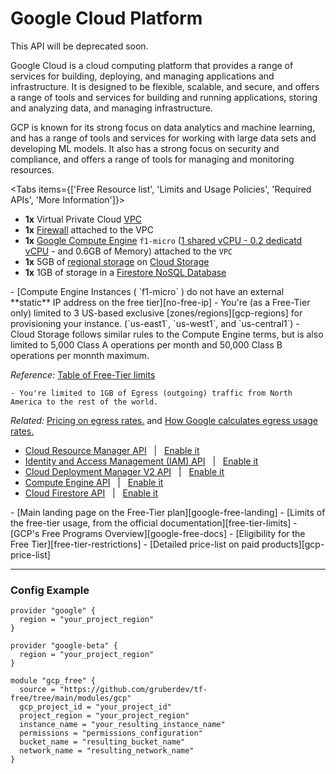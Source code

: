 
# Google Cloud Platform

<Callout type="warning" emoji="⚠️">
  This API will be deprecated soon.
</Callout>

Google Cloud is a cloud computing platform that provides a range of services for building, deploying, and managing applications and infrastructure. It is designed to be flexible, scalable, and secure, and offers a range of tools and services for building and running applications, storing and analyzing data, and managing infrastructure.

GCP is known for its strong focus on data analytics and machine learning, and has a range of tools and services for working with large data sets and developing ML models. It also has a strong focus on security and compliance, and offers a range of tools for managing and monitoring resources.

<Tabs items={['Free Resource list', 'Limits and Usage Policies', 'Required APIs', 'More Information']}>
  <Tab>
   - **1x** Virtual Private Cloud [VPC][gcp-vpc-info]
   - **1x** [Firewall][gcp-firewall-info] attached to the VPC
   - **1x** [Google Compute Engine][gcp-compute-info] `f1-micro` ([1 shared vCPU - 0.2 dedicatd vCPU][gcp-shared-vcpus] - and 0.6GB of Memory) attached to the `VPC`
   - **1x** 5GB of [regional storage][gcp-regional-storage] on [Cloud Storage][gcp-cloud-storage]
   - **1x** 1GB of storage in a [Firestore NoSQL Database][gcp-firestore-storage]
  </Tab>
  <Tab>
   - [Compute Engine Instances ( `f1-micro` ) do not have an external **static** IP address on the free tier][no-free-ip]
   - You're (as a Free-Tier only) limited to 3 US-based exclusive [zones/regions][gcp-regions] for provisioning your instance. (`us-east1`, `us-west1`, and `us-central1`)
   - Cloud Storage follows similar rules to the Compute Engine terms, but is also limited to 5,000 Class A operations per month and 50,000 Class B operations per monnth maximum.

  _Reference:_ [Table of Free-Tier limits][free-tier-limits]

    - You're limited to 1GB of Egress (outgoing) traffic from North America to the rest of the world.

  _Related:_ [Pricing on egress rates.][pricing-egress] and [How Google calculates egress usage rates.][usage-egress-gcp]
  </Tab>
  <Tab>
   - [Cloud Resource Manager API][resource-api-info] &nbsp; | &nbsp; [Enable it][resource-api-enable]
   - [Identity and Access Management (IAM) API][iam-api-info] &nbsp; | &nbsp; [Enable it][iam-api-enable]
   - [Cloud Deployment Manager V2 API][cloud-api-info] &nbsp; | &nbsp; [Enable it][cloud-api-enable]
   - [Compute Engine API][compute-api-info] &nbsp; | &nbsp; [Enable it][compute-api-enable]
   - [Cloud Firestore API][firestore-api-info] &nbsp; | &nbsp; [Enable it][firestore-enable-api]
  </Tab>
  <Tab>
    - [Main landing page on the Free-Tier plan][google-free-landing]
    - [Limits of the free-tier usage, from the official documentation][free-tier-limits]
    - [GCP's Free Programs Overview][google-free-docs]
    - [Eligibility for the Free Tier][free-tier-restrictions]
    - [Detailed price-list on paid products][gcp-price-list]
  </Tab>
</Tabs>

---

### Config Example

```hcl filename="/examples/gcp/e2e/main.tf" copy
provider "google" {
  region = "your_project_region"
}

provider "google-beta" {
  region = "your_project_region"
}

module "gcp_free" {
  source = "https://github.com/gruberdev/tf-free/tree/main/modules/gcp"
  gcp_project_id = "your_project_id"
  project_region = "your_project_region"
  instance_name = "your_resulting_instance_name"
  permissions = "permissions_configuration"
  bucket_name = "resulting_bucket_name"
  network_name = "resulting_network_name"
}
```

[guidelines]: https://www.hashicorp.com/community-guidelines
[free-gcp]: https://cloud.google.com/free
[free-docs-gcp]: https://cloud.google.com/free/docs/gcp-free-tier
[free-tier-limits]: https://cloud.google.com/free/docs/gcp-free-tier/#free-tier-usage-limits
[free-tier-restrictions]: https://cloud.google.com/free/docs/gcp-free-tier/#free-tier
[google-free-docs]: https://cloud.google.com/free/docs/gcp-free-tier/
[google-free-landing]: https://cloud.google.com/free
[unique-gcp-docs]: https://cloud.google.com/free/docs/what-makes-google-cloud-platform-different
[why-google]: https://cloud.google.com/why-google-cloud
[gcp-price-list]: https://cloud.google.com/pricing/list
[gcp-comparison-docs]: https://cloud.google.com/free/docs/aws-azure-gcp-service-comparison
[pricing-egress]: https://cloud.google.com/vpc/network-pricing#internet_egress
[usage-egress-gcp]: https://cloud.google.com/vpc/network-pricing#vpc-pricing
[gcp-compute-info]: https://cloud.google.com/compute/docs
[gcp-shared-vcpus]: https://cloud.google.com/compute/vm-instance-pricing#cpu-bursting
[gcp-cloud-storage]: https://cloud.google.com/storage
[gcp-vpc-info]: https://cloud.google.com/storage
[gcp-firewall-info]: https://cloud.google.com/storage
[gcp-firestore-storage]: https://cloud.google.com/firestore/docs
[pricing-gcp-calculator]: https://cloud.google.com/products/calculator
[no-free-ip]: https://cloud.google.com/free/docs/gcp-free-tier#always-free-usage-limits
[pricing-egress]: https://cloud.google.com/vpc/network-pricing#internet_egress
[usage-egress-gcp]: https://cloud.google.com/vpc/network-pricing#vpc-pricing
[gcp-compute-info]: https://cloud.google.com/compute/docs
[gcp-shared-vcpus]: https://cloud.google.com/compute/vm-instance-pricing#cpu-bursting
[gcp-cloud-storage]: https://cloud.google.com/storage
[gcp-regional-storage]: https://cloud.google.com/storage/docs/storage-classes#legacy
[gcp-firestore-storage]: https://cloud.google.com/firestore/docs
[gcp-regions]: https://cloud.google.com/compute/docs/regions-zones
[firestore-api-info]: https://cloud.google.com/firestore/docs/reference/rest
[firestore-enable-api]: https://console.cloud.google.com/apis/library/file.googleapis.com
[resource-api-info]: https://cloud.google.com/resource-manager
[resource-api-enable]: https://console.cloud.google.com/apis/library/cloudresourcemanager.googleapis.com
[iam-api-info]: https://cloud.google.com/iam
[iam-api-enable]: https://console.cloud.google.com/apis/library/iam.googleapis.com
[compute-api-info]: https://cloud.google.com/compute
[compute-api-enable]: https://console.cloud.google.com/apis/library/compute.googleapis.com
[cloud-api-info]: https://cloud.google.com/deployment-manager
[cloud-api-enable]: https://console.cloud.google.com/apis/library/deploymentmanager.googleapis.com
